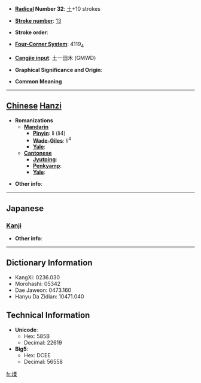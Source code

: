 * '''[[Wiktionary:Chinese radical index| Radical]] Number 32''': [[Wiktionary:Chinese radical index 土|土]]+10 strokes

* '''[[Wiktionary:Chinese total strokes index|Stroke number]]''': [[Wiktionary:Chinese total strokes index 13|13]]

* '''Stroke order''': 

* '''[[Wiktionary:Chinese four corner index|Four-Corner System]]''': 4119<sub>4</sub>

* '''[[Wiktionary:Chinese Cangjie index|Cangjie input]]''': 土一田木 (GMWD)

* '''Graphical Significance and Origin''': 

* '''Common Meaning'''

----

== [[Chinese]] [[Hanzi]] ==

* '''Romanizations'''
** '''[[Mandarin]]'''
*** '''[[Pinyin]]''': lì (li4)
*** '''[[Wade-Giles]]''': li<sup>4</sup>
*** '''[[Yale]]''': 
** '''[[Cantonese]]'''
*** '''[[Jyutping]]''':
*** '''[[Penkyamp]]''': 
*** '''[[Yale]]''': 

* '''Other info''': 

----

==Japanese==
===[[Kanji]]===
{{kanji|on readings=[[りつ]] (ritsu), [[りち]] (richi)
|kun readings=[[ふさがる]] (fusagaru)
}}

* '''Other info''':  

----

== Dictionary Information ==

* KangXi: 0236.030
* Morohashi: 05342
* Dae Jaweon: 0473.160
* Hanyu Da Zidian: 10471.040

== Technical Information ==

* '''Unicode''':
** Hex: 585B
** Decimal: 22619
* '''Big5''':
** Hex: DCEE
** Decimal: 56558

[[fr:塛]]
